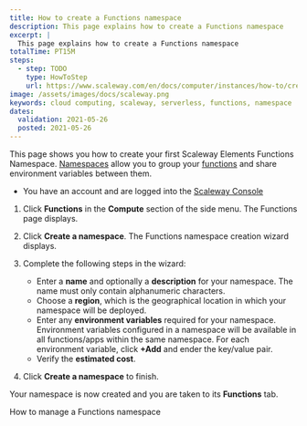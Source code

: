 ```yaml
---
title: How to create a Functions namespace
description: This page explains how to create a Functions namespace
excerpt: |
  This page explains how to create a Functions namespace
totalTime: PT15M
steps:
  - step: TODO
    type: HowToStep
    url: https://www.scaleway.com/en/docs/computer/instances/how-to/create-a-functions-namespace
image: /assets/images/docs/scaleway.png
keywords: cloud computing, scaleway, serverless, functions, namespace
dates:
  validation: 2021-05-26
  posted: 2021-05-26
---
```


This page shows you how to create your first Scaleway Elements Functions Namespace. [Namespaces](/compute/functions/concepts/#namespace) allow you to group your [functions](/compute/functions/concepts/#function) and share environment variables between them.

<Message type="requirement">

  - You have an account and are logged into the [Scaleway Console](https://console.scaleway.com)

</Message>


1. Click **Functions** in the **Compute** section of the side menu. The Functions page displays.

  <Lightbox src="scaleway-functions-creation.png" alt="" />

2. Click **Create a namespace**. The Functions namespace creation wizard displays.

3. Complete the following steps in the wizard: 

    - Enter a **name** and optionally a **description** for your namespace. The name must only contain alphanumeric characters.
    - Choose a **region**, which is the geographical location in which your namespace will be deployed.
    - Enter any **environment variables** required for your namespace. Environment variables configured in a namespace will be available in all functions/apps within the same namespace. For each environment variable, click **+Add** and ender the key/value pair.
    - Verify the **estimated cost**.

4. Click **Create a namespace** to finish.

Your namespace is now created and you are taken to its **Functions** tab.

<Navigation title="See Also">
  <NextButton to="/compute/functions/how-to/manage-a-functions-namespace/">How to manage a Functions namespace</NextButton>
</Navigation>